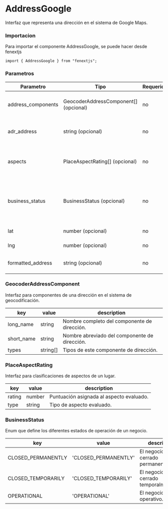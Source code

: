 # AddressGoogle

Interfaz que representa una dirección en el sistema de Google Maps.

### Importacion

Para importar el componente AddressGoogle, se puede hacer desde fenextjs

```tsx copy
import { AddressGoogle } from "fenextjs";
```

### Parametros

| Parametro          | Tipo                                  | Requerido | Default   | Descripcion                                                             |
| ------------------ | ------------------------------------- | --------- | --------- | ----------------------------------------------------------------------- |
| address_components | GeocoderAddressComponent[] (opcional) | no        | undefined | Componentes de la dirección en formato estructurado.                    |
| adr_address        | string (opcional)                     | no        | undefined | Representación de la dirección en formato ADR.                          |
| aspects            | PlaceAspectRating[] (opcional)        | no        | undefined | Aspectos específicos del lugar, cada uno con su propia valoración.      |
| business_status    | BusinessStatus (opcional)             | no        | undefined | Estado de operación del negocio (abierto, cerrado temporalmente, etc.). |
| lat                | number (opcional)                     | no        | undefined | Latitud de la ubicación.                                                |
| lng                | number (opcional)                     | no        | undefined | Longitud de la ubicación.                                               |
| formatted_address  | string (opcional)                     | no        | undefined | Dirección en formato legible para el usuario.                           |

### GeocoderAddressComponent

Interfaz para componentes de una dirección en el sistema de geocodificación.

| key        | value    | description                                   |
| ---------- | -------- | --------------------------------------------- |
| long_name  | string   | Nombre completo del componente de dirección.  |
| short_name | string   | Nombre abreviado del componente de dirección. |
| types      | string[] | Tipos de este componente de dirección.        |

### PlaceAspectRating

Interfaz para clasificaciones de aspectos de un lugar.

| key    | value  | description                              |
| ------ | ------ | ---------------------------------------- |
| rating | number | Puntuación asignada al aspecto evaluado. |
| type   | string | Tipo de aspecto evaluado.                |

### BusinessStatus

Enum que define los diferentes estados de operación de un negocio.

| key                | value                | description                              |
| ------------------ | -------------------- | ---------------------------------------- |
| CLOSED_PERMANENTLY | 'CLOSED_PERMANENTLY' | El negocio está cerrado permanentemente. |
| CLOSED_TEMPORARILY | 'CLOSED_TEMPORARILY' | El negocio está cerrado temporalmente.   |
| OPERATIONAL        | 'OPERATIONAL'        | El negocio está operativo.               |
